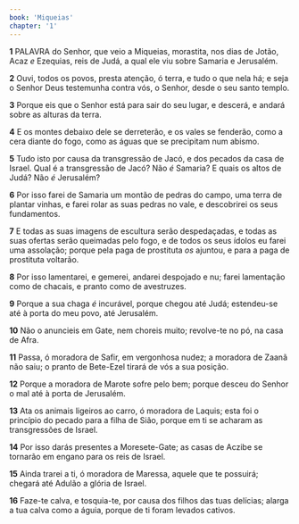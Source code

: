 ```yaml
---
book: 'Miqueias'
chapter: '1'
---
```


**1** PALAVRA do Senhor, que veio a Miqueias, morastita, nos dias de Jotão, Acaz _e_ Ezequias, reis de Judá, a qual ele viu sobre Samaria e Jerusalém.

**2** Ouvi, todos os povos, presta atenção, ó terra, e tudo o que nela há; e seja o Senhor Deus testemunha contra vós, o Senhor, desde o seu santo templo.

**3** Porque eis que o Senhor está para sair do seu lugar, e descerá, e andará sobre as alturas da terra.

**4** E os montes debaixo dele se derreterão, e os vales se fenderão, como a cera diante do fogo, como as águas que se precipitam num abismo.

**5** Tudo isto por causa da transgressão de Jacó, e dos pecados da casa de Israel. Qual é a transgressão de Jacó? Não _é_ Samaria? E quais os altos de Judá? Não _é_ Jerusalém?

**6** Por isso farei de Samaria um montão de pedras do campo, uma terra de plantar vinhas, e farei rolar as suas pedras no vale, e descobrirei os seus fundamentos.

**7** E todas as suas imagens de escultura serão despedaçadas, e todas as suas ofertas serão queimadas pelo fogo, e de todos os seus ídolos eu farei uma assolação; porque pela paga de prostituta _os_ ajuntou, e para a paga de prostituta voltarão.

**8** Por isso lamentarei, e gemerei, andarei despojado e nu; farei lamentação como de chacais, e pranto como de avestruzes.

**9** Porque a sua chaga _é_ incurável, porque chegou até Judá; estendeu-se até à porta do meu povo, até Jerusalém.

**10** Não o anuncieis em Gate, nem choreis muito; revolve-te no pó, na casa de Afra.

**11** Passa, ó moradora de Safir, em vergonhosa nudez; a moradora de Zaanã não saiu; o pranto de Bete-Ezel tirará de vós a sua posição.

**12** Porque a moradora de Marote sofre pelo bem; porque desceu do Senhor o mal até à porta de Jerusalém.

**13** Ata os animais ligeiros ao carro, ó moradora de Laquis; esta foi o princípio do pecado para a filha de Sião, porque em ti se acharam as transgressões de Israel.

**14** Por isso darás presentes a Moresete-Gate; as casas de Aczibe se tornarão em engano para os reis de Israel.

**15** Ainda trarei a ti, ó moradora de Maressa, aquele que te possuirá; chegará até Adulão a glória de Israel.

**16** Faze-te calva, e tosquia-te, por causa dos filhos das tuas delícias; alarga a tua calva como a águia, porque de ti foram levados cativos.
